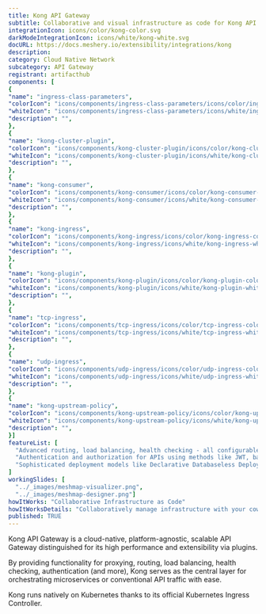 ```yaml
---
title: Kong API Gateway
subtitle: Collaborative and visual infrastructure as code for Kong API Gateway
integrationIcon: icons/color/kong-color.svg
darkModeIntegrationIcon: icons/white/kong-white.svg
docURL: https://docs.meshery.io/extensibility/integrations/kong
description: 
category: Cloud Native Network
subcategory: API Gateway
registrant: artifacthub
components: [
{
"name": "ingress-class-parameters",
"colorIcon": "icons/components/ingress-class-parameters/icons/color/ingress-class-parameters-color.svg",
"whiteIcon": "icons/components/ingress-class-parameters/icons/white/ingress-class-parameters-white.svg",
"description": "",
},
{
"name": "kong-cluster-plugin",
"colorIcon": "icons/components/kong-cluster-plugin/icons/color/kong-cluster-plugin-color.svg",
"whiteIcon": "icons/components/kong-cluster-plugin/icons/white/kong-cluster-plugin-white.svg",
"description": "",
},
{
"name": "kong-consumer",
"colorIcon": "icons/components/kong-consumer/icons/color/kong-consumer-color.svg",
"whiteIcon": "icons/components/kong-consumer/icons/white/kong-consumer-white.svg",
"description": "",
},
{
"name": "kong-ingress",
"colorIcon": "icons/components/kong-ingress/icons/color/kong-ingress-color.svg",
"whiteIcon": "icons/components/kong-ingress/icons/white/kong-ingress-white.svg",
"description": "",
},
{
"name": "kong-plugin",
"colorIcon": "icons/components/kong-plugin/icons/color/kong-plugin-color.svg",
"whiteIcon": "icons/components/kong-plugin/icons/white/kong-plugin-white.svg",
"description": "",
},
{
"name": "tcp-ingress",
"colorIcon": "icons/components/tcp-ingress/icons/color/tcp-ingress-color.svg",
"whiteIcon": "icons/components/tcp-ingress/icons/white/tcp-ingress-white.svg",
"description": "",
},
{
"name": "udp-ingress",
"colorIcon": "icons/components/udp-ingress/icons/color/udp-ingress-color.svg",
"whiteIcon": "icons/components/udp-ingress/icons/white/udp-ingress-white.svg",
"description": "",
},
{
"name": "kong-upstream-policy",
"colorIcon": "icons/components/kong-upstream-policy/icons/color/kong-upstream-policy-color.svg",
"whiteIcon": "icons/components/kong-upstream-policy/icons/white/kong-upstream-policy-white.svg",
"description": "",
}]
featureList: [
  "Advanced routing, load balancing, health checking - all configurable via a RESTful admin API or declarative configuration.",
  "Authentication and authorization for APIs using methods like JWT, basic auth, OAuth, ACLs and more.",
  "Sophisticated deployment models like Declarative Databaseless Deployment and Hybrid Deployment (control plane/data plane separation) without any vendor lock-in."
]
workingSlides: [
  "../_images/meshmap-visualizer.png",
  "../_images/meshmap-designer.png"]
howItWorks: "Collaborative Infrastructure as Code"
howItWorksDetails: "Collaboratively manage infrastructure with your coworkers synchronously sharing the same designs."
published: TRUE
---
```

<p>
Kong API Gateway is a cloud-native, platform-agnostic, scalable API Gateway distinguished for its high performance and extensibility via plugins.
</p>
<p>
By providing functionality for proxying, routing, load balancing, health checking, authentication (and more), Kong serves as the central layer for orchestrating microservices or conventional API traffic with ease.
</p>
<p>
Kong runs natively on Kubernetes thanks to its official Kubernetes Ingress Controller.</p>
